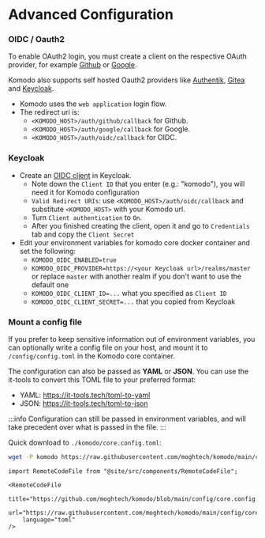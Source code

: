 # Advanced Configuration

### OIDC / Oauth2

To enable OAuth2 login, you must create a client on the respective OAuth provider,
for example [Github](https://docs.github.com/en/apps/oauth-apps/building-oauth-apps/creating-an-oauth-app)
or [Google](https://developers.google.com/identity/protocols/oauth2).

Komodo also supports self hosted Oauth2 providers like [Authentik](https://docs.goauthentik.io/docs/providers/oauth2/), [Gitea](https://docs.gitea.com/development/oauth2-provider) and [Keycloak](https://www.keycloak.org).

- Komodo uses the `web application` login flow.
- The redirect uri is:
	- `<KOMODO_HOST>/auth/github/callback` for Github.
	- `<KOMODO_HOST>/auth/google/callback` for Google.
	- `<KOMODO_HOST>/auth/oidc/callback` for OIDC.

### Keycloak
- Create an [OIDC client](https://www.keycloak.org/docs/latest/server_admin/index.html#proc-creating-oidc-client_server_administration_guide) in Keycloak.
  - Note down the `Client ID` that you enter (e.g.: "komodo"), you will need it for Komodo configuration
  - `Valid Redirect URIs`: use `<KOMODO_HOST>/auth/oidc/callback` and substitute `<KOMODO_HOST>` with your Komodo url.
  - Turn `Client authentication` to `On`.
  - After you finished creating the client, open it and go to `Credentials` tab and copy the `Client Secret`
- Edit your environment variables for komodo core docker container and set the following:
  - `KOMODO_OIDC_ENABLED=true`
  - `KOMODO_OIDC_PROVIDER=https://<your Keycloak url>/realms/master` or replace `master` with another realm if you don't want to use the default one
  - `KOMODO_OIDC_CLIENT_ID=...` what you specified as `Client ID`
  - `KOMODO_OIDC_CLIENT_SECRET=...` that you copied from Keycloak


### Mount a config file

If you prefer to keep sensitive information out of environment variables, you can optionally
write a config file on your host, and mount it to `/config/config.toml` in the Komodo core container.

The configuration can also be passed as **YAML** or **JSON**.
You can use the it-tools to convert this TOML file to your preferred format:
  - YAML: https://it-tools.tech/toml-to-yaml
  - JSON: https://it-tools.tech/toml-to-json

:::info
Configuration can still be passed in environment variables, and will take precedent over what is passed in the file.
:::

Quick download to `./komodo/core.config.toml`:
```bash
wget -P komodo https://raw.githubusercontent.com/moghtech/komodo/main/config/core.config.toml
```

```mdx-code-block
import RemoteCodeFile from "@site/src/components/RemoteCodeFile";

<RemoteCodeFile
	title="https://github.com/moghtech/komodo/blob/main/config/core.config.toml"
	url="https://raw.githubusercontent.com/moghtech/komodo/main/config/core.config.toml"
	language="toml"
/>
```
